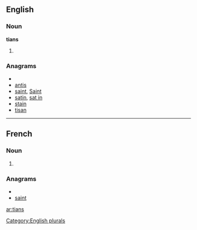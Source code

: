 ==English==

===Noun===
'''tians'''

# {{plural of|[[tian]]}}

===Anagrams===
* {{alphagram|ainst}}
* [[antis#English|antis]]
* [[saint#English|saint]], [[Saint#English|Saint]]
* [[satin#English|satin]], [[sat in#English|sat in]]
* [[stain#English|stain]]
* [[tisan#English|tisan]]

[[Category:English plurals]]

----

==French==

===Noun===
{{infl|fr|plural}} {{m|p}}

# {{plural of|tian|lang=French}}

===Anagrams===
* {{alphagram|ainst}}
* [[saint#French|saint]]

[[ar:tians]]